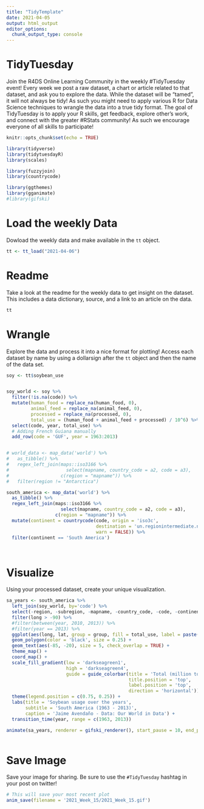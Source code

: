 ```yaml
---
title: "TidyTemplate"
date: 2021-04-05
output: html_output
editor_options: 
  chunk_output_type: console
---
```


# TidyTuesday

Join the R4DS Online Learning Community in the weekly #TidyTuesday event!
Every week we post a raw dataset, a chart or article related to that dataset, and ask you to explore the data.
While the dataset will be “tamed”, it will not always be tidy! As such you might need to apply various R for Data Science techniques to wrangle the data into a true tidy format.
The goal of TidyTuesday is to apply your R skills, get feedback, explore other’s work, and connect with the greater #RStats community!
As such we encourage everyone of all skills to participate!

```r

knitr::opts_chunk$set(echo = TRUE)

library(tidyverse)
library(tidytuesdayR)
library(scales)

library(fuzzyjoin)
library(countrycode)

library(ggthemes)
library(gganimate)
#library(gifski)
```

# Load the weekly Data

Dowload the weekly data and make available in the `tt` object.

```r

tt <- tt_load("2021-04-06")

```


# Readme

Take a look at the readme for the weekly data to get insight on the dataset.
This includes a data dictionary, source, and a link to an article on the data.

```r

tt

```

# Wrangle

Explore the data and process it into a nice format for plotting! Access each dataset by name by using a dollarsign after the `tt` object and then the name of the data set.

```r

soy <- tt$soybean_use


soy_world <- soy %>% 
  filter(!is.na(code)) %>%
  mutate(human_food = replace_na(human_food, 0),
         animal_feed = replace_na(animal_feed, 0),
         processed = replace_na(processed, 0),
         total_use = (human_food + animal_feed + processed) / 10^6) %>%
  select(code, year, total_use) %>%
  # Adding French Guiana manually
  add_row(code = 'GUF', year = 1963:2013)


# world_data <- map_data('world') %>%
#   as_tibble() %>%
#   regex_left_join(maps::iso3166 %>%
#                     select(mapname, country_code = a2, code = a3),
#                   c(region = "mapname")) %>%
#   filter(region != "Antarctica")

south_america <- map_data('world') %>%
  as_tibble() %>%
  regex_left_join(maps::iso3166 %>%
                    select(mapname, country_code = a2, code = a3),
                  c(region = "mapname")) %>%
  mutate(continent = countrycode(code, origin = 'iso3c', 
                                 destination = 'un.regionintermediate.name', 
                                 warn = FALSE)) %>% 
  filter(continent == 'South America')




```


# Visualize

Using your processed dataset, create your unique visualization.

```r

sa_years <- south_america %>%
  left_join(soy_world, by='code') %>%
  select(-region, -subregion, -mapname, -country_code, -code, -continent) %>%
  filter(long > -90) %>%
  #filter(between(year, 2010, 2013)) %>%
  #filter(year == 2013) %>%
  ggplot(aes(long, lat, group = group, fill = total_use, label = paste(year))) +
  geom_polygon(color = 'black', size = 0.25) +
  geom_text(aes(-85, -20), size = 5, check_overlap = TRUE) +
  theme_map() +
  coord_map() +
  scale_fill_gradient(low = 'darkseagreen1',
                      high = 'darkseagreen4',
                      guide = guide_colorbar(title = 'Total (million tonnes)',
                                             title.position = 'top',
                                             label.position = 'top',
                                             direction = 'horizontal')) +
  theme(legend.position = c(0.75, 0.25)) +
  labs(title = 'Soybean usage over the years',
       subtitle = 'South America (1963 - 2013)',
       caption = 'Jaime Avendaño - Data: Our World in Data') +
  transition_time(year, range = c(1963, 2013))

animate(sa_years, renderer = gifski_renderer(), start_pause = 10, end_pause = 10)
  
```

# Save Image

Save your image for sharing. Be sure to use the `#TidyTuesday` hashtag in your post on twitter! 

```r

# This will save your most recent plot
anim_save(filename = '2021_Week_15/2021_Week_15.gif')

```
